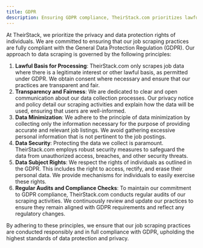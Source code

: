 ```yaml
---
title: GDPR
description: Ensuring GDPR compliance, TheirStack.com prioritizes lawful data processing, transparency, data minimization, robust security, and respect for individual rights. Our practices include regular audits to maintain the highest standards of data protection and privacy.
---
```


At TheirStack, we prioritize the privacy and data protection rights of individuals. We are committed to ensuring that our job scraping practices are fully compliant with the General Data Protection Regulation (GDPR). Our approach to data scraping is governed by the following principles:

1.  **Lawful Basis for Processing**: TheirStack.com only scrapes job data where there is a legitimate interest or other lawful basis, as permitted under GDPR. We obtain consent where necessary and ensure that our practices are transparent and fair.
2.  **Transparency and Fairness**: We are dedicated to clear and open communication about our data collection processes. Our privacy notice and policy detail our scraping activities and explain how the data will be used, ensuring that users are well-informed.
3.  **Data Minimization**: We adhere to the principle of data minimization by collecting only the information necessary for the purpose of providing accurate and relevant job listings. We avoid gathering excessive personal information that is not pertinent to the job postings.
4.  **Data Security**: Protecting the data we collect is paramount. TheirStack.com employs robust security measures to safeguard the data from unauthorized access, breaches, and other security threats.
5.  **Data Subject Rights**: We respect the rights of individuals as outlined in the GDPR. This includes the right to access, rectify, and erase their personal data. We provide mechanisms for individuals to easily exercise these rights.
6.  **Regular Audits and Compliance Checks**: To maintain our commitment to GDPR compliance, TheirStack.com conducts regular audits of our scraping activities. We continuously review and update our practices to ensure they remain aligned with GDPR requirements and reflect any regulatory changes.

By adhering to these principles, we ensure that our job scraping practices are conducted responsibly and in full compliance with GDPR, upholding the highest standards of data protection and privacy.
